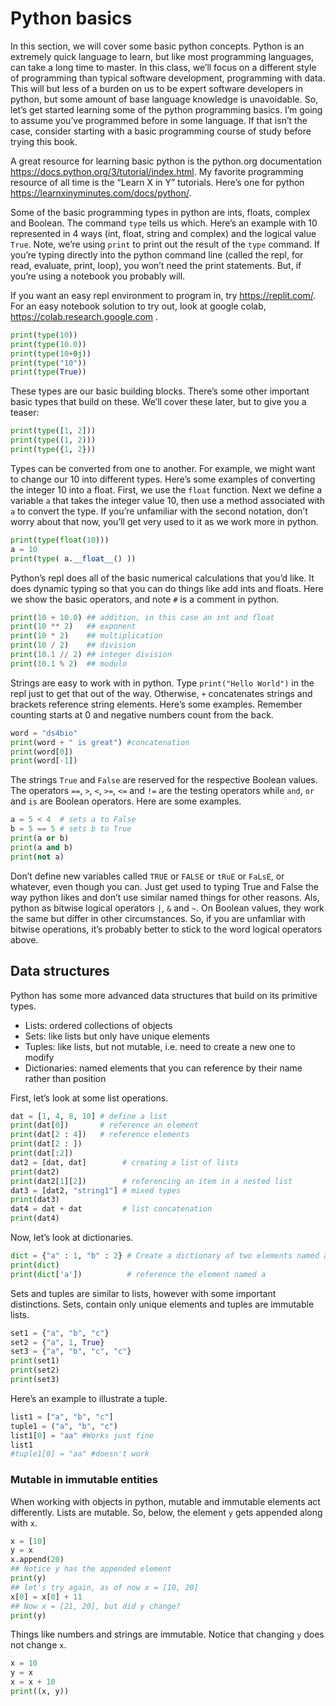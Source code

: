 # Python basics
In this section, we will cover some basic python concepts. Python is an extremely quick language to learn, but like most programming languages, can take a long time to master. In this class, we'll focus on a different style of programming than typical software development, programming with data. This will but less of a burden on us to be expert software developers in python, but some amount of base language knowledge is unavoidable. So, let's get started learning some of the python programming basics. I'm going to assume you've programmed before in some language. If that isn't the case, consider starting with a basic programming course of study before trying this book.

A great resource for learning basic python is the python.org documentation [https://docs.python.org/3/tutorial/index.html](https://docs.python.org/3/tutorial/index.html). My favorite programming resource of all time is the "Learn X in Y" tutorials. Here's one for python [https://learnxinyminutes.com/docs/python/](https://learnxinyminutes.com/docs/python/).

Some of the basic programming types in python are ints, floats, complex and Boolean.  The command `type` tells us which. Here's an example with 10 represented in 4 ways (int, float, string and complex)  and the logical value `True`. Note, we're using `print` to print out the result of the `type` command. If you're typing directly into the python command line (called the repl, for read, evaluate, print, loop), you won't need the print statements. But, if you're using a notebook you probably will.

If you want an easy repl environment to program in, try [https://replit.com/](https://replit.com/). For an easy notebook solution to try out, look at google colab, [https://colab.research.google.com](https://colab.research.google.com) .

```python
print(type(10))
print(type(10.0))
print(type(10+0j))
print(type("10"))
print(type(True))
```

These types are our basic building blocks. There's some other important basic types that build on these. We'll cover these later, but to give you a teaser:

```python
print(type([1, 2]))
print(type((1, 2))) 
print(type({1, 2}))
```

Types can be converted from one to another. For example, we might want to change our 10 into different types. Here's some examples of converting the integer 10 into a float. First, we use the `float` function. Next we define a variable `a` that takes the integer value 10, then use a method associated with `a` to convert the type. If you're unfamiliar with the second notation, don't worry about that now, you'll get very used to it as we work more in python.

```python
print(type(float(10)))
a = 10
print(type( a.__float__() ))
```

Python's repl does all of the basic numerical calculations that you'd like. It does dynamic typing so that you can do things like add ints and floats. Here we show the basic operators, and note `#` is a comment in python.

```python
print(10 + 10.0) ## addition, in this case an int and float
print(10 ** 2)   ## exponent
print(10 * 2)    ## multiplication
print(10 / 2)    ## division
print(10.1 // 2) ## integer division
print(10.1 % 2)  ## modulo
```

Strings are easy to work with in python. Type `print("Hello World")` in the repl just to get that out of the way. Otherwise, `+` concatenates strings and brackets reference string elements. Here's some examples. Remember counting starts at 0 and negative numbers count from the back.

```python
word = "ds4bio"
print(word + " is great") #concatenation 
print(word[0])
print(word[-1])
```

The strings `True` and `False` are reserved for the respective Boolean values. The operators `==`, `>`, `<`, `>=`, `<=` and `!=` are the testing operators while `and`, `or` and `is` are Boolean operators. Here are some examples.  

```python
a = 5 < 4  # sets a to False
b = 5 == 5 # sets b to True
print(a or b)
print(a and b)
print(not a)
```

Don't define new variables called `TRUE` or `FALSE` or `tRuE` or `FaLsE`, or whatever, even though you can. Just get used to typing True and False the way python likes and don't use similar named things for other reasons. Als, python as bitwise logical operators `|`, `&` and `~`. On Boolean values, they work the same but differ in other circumstances. So, if you are unfamliar with bitwise operations, it's probably better to stick to the word logical operators above. 

## Data structures
Python has some more advanced data structures that build on its primitive types. 

* Lists:  ordered collections of objects
* Sets: like lists but only have unique elements
* Tuples: like lists, but not mutable, i.e. need to create a new one to modify
* Dictionaries: named elements that you can reference by their name rather than position

First, let's look at some list operations.

```python
dat = [1, 4, 8, 10] # define a list
print(dat[0])       # reference an element
print(dat[2 : 4])   # reference elements
print(dat[2 : ]) 
print(dat[:2])
dat2 = [dat, dat]        # creating a list of lists
print(dat2)
print(dat2[1][2])        # referencing an item in a nested list
dat3 = [dat2, "string1"] # mixed types
print(dat3)
dat4 = dat + dat         # list concatenation
print(dat4)
```

Now, let's look at dictionaries. 

```python
dict = {"a" : 1, "b" : 2} # Create a dictionary of two elements named a and b taking values 1 and 2 respectively
print(dict)
print(dict['a'])          # reference the element named a
```

Sets and tuples are similar to lists, however with some important distinctions. Sets, contain only unique elements and tuples are immutable lists.

```python
set1 = {"a", "b", "c"}
set2 = {"a", 1, True}
set3 = {"a", "b", "c", "c"}
print(set1)
print(set2)
print(set3)
```

Here's an example to illustrate a tuple.

```python
list1 = ["a", "b", "c"]
tuple1 = ("a", "b", "c")
list1[0] = "aa" #Works just fine
list1
#tuple1[0] = "aa" #doesn't work
```

### Mutable in immutable entities

When working with objects in python, mutable and immutable elements act differently. Lists are mutable. So, below, the element `y` gets appended along with `x`.

```python
x = [10]
y = x
x.append(20)
## Notice y has the appended element
print(y)
## let's try again, as of now x = [10, 20] 
x[0] = x[0] + 11
## Now x = [21, 20], but did y change?
print(y)
```

Things like numbers and strings are immutable. Notice that changing `y` does not change `x`.

```python
x = 10
y = x
x = x + 10
print((x, y))
```


